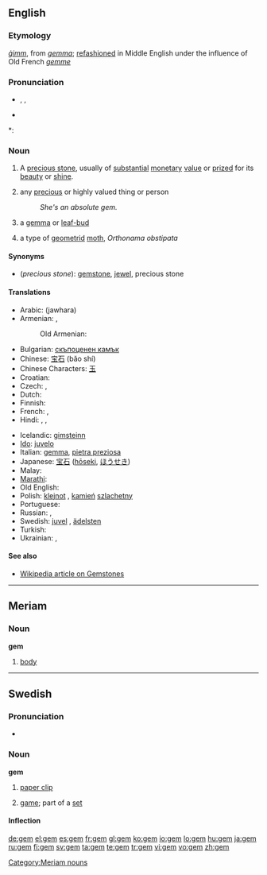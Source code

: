 ==English==

{{wikipedia|gemstone}}

===Etymology===
{{etyl|ang}} ''[[gimm|ġimm]]'', from {{etyl|la}} ''[[gemma#Latin|gemma]]''; [[refashion]]ed in Middle English under the influence of Old French ''[[gemme]]''

===Pronunciation===
* {{enPR|jĕm}}, {{IPA|/ʤɛm/}}, {{SAMPA|/dZem/}}
* {{audio|en-us-gem.ogg|Audio (US)}}

*: {{rhymes|ɛm}}

===Noun===
{{en-noun}}

# A [[precious stone]], usually of [[substantial]] [[monetary]] [[value]] or [[prize]]d for its [[beauty]] or [[shine]].
# {{figurative}} any [[precious]] or highly valued<!--do not hyphenate "highly valued"; "highly" cannot qualify "thing"--> thing or person
#: ''She's an absolute gem.''
# {{obsolete}} a [[gemma]] or [[leaf-bud]]
# a type of [[geometrid]] [[moth]], ''Orthonama obstipata''

====Synonyms====
* (''precious stone''): [[gemstone]], [[jewel]], precious stone

====Translations====
{{trans-top|precious stone}}
* Arabic: {{Arab|[[جوهرة]]}} (jawhara)
* Armenian: {{t-|hy|թանկարժեք քար|tr=t'ankaržek' k'ar|sc=Armn|xs=Armenian}}, {{t-|hy|ակ|tr=ak|sc=Armn|xs=Armenian}}
*: Old Armenian: {{t-|hy|ակն|tr=akn|sc=Armn|xs=Armenian}}
* Bulgarian: [[скъпоценен камък]] {{m}}
* Chinese: [[宝石]] (bǎo shí)
* Chinese Characters: [[玉]]
* Croatian: {{t-|hr|dragulj|m}}
* Czech: {{t-|cs|klenot|m}}, {{t+|cs|drahokam|m}}
* Dutch: {{t-|nl|edelsteen|m}}
* Finnish: {{t-|fi|jalokivi}}
* French: {{t+|fr|joyau|m}}, {{t+|fr|pierre précieuse|f}}
* Hindi: {{t-|hi|मणि|sc=Deva|xs=Hindi}},  {{t|hi|रत्न|sc=Deva|xs=Hindi}},  {{t-|hi|पत्थर|sc=Deva|xs=Hindi}}
{{trans-mid}}
* Icelandic: [[gimsteinn]] {{m}}
* [[Ido]]: [[juvelo]]
* Italian: [[gemma]], [[pietra preziosa]]
* Japanese: [[宝石]] ([[hōseki]], [[ほうせき]])
* Malay: {{t|ms|permata}}
* [[Marathi]]: {{t|mr|रत्न|sc=Deva|xs=Marathi}}
* Old English: {{t-|ang|gimm|m|alt=ġimm|xs=Old English}}
* Polish: [[klejnot]] {{m}}, [[kamień]] [[szlachetny]] {{m}}
* Portuguese: {{t+|pt|gema|f}}
* Russian: {{t|ru|драгоценный камень|m|tr=dragotsénnyj kámen'|sc=Cyrl}}, {{t|ru|самоцвет|m|tr=samotsvét|sc=Cyrl}}
* Swedish: [[juvel]] {{c}}, [[ädelsten]] {{c}}
* Turkish: {{t+|tr|mücevher}}
* Ukrainian: {{t|uk|дорогоцінний камінь|m|sc=Cyrl}},  {{t|uk|самоцвіт|m|sc=Cyrl}}
{{trans-bottom}}

{{trans-top|precious or highly valued thing or person}}
{{trans-mid}}
{{trans-bottom}}

{{trans-see|obsolete: gemma|gemma}}
{{trans-top|type of geometrid moth}}
{{trans-mid}}
{{trans-bottom}}

====See also====
* [[w:gemstone|Wikipedia article on Gemstones]]

----

==Meriam==

===Noun===
'''gem'''

# [[body]]

[[Category:Meriam nouns]]

----

==Swedish==

===Pronunciation===
* {{IPA|/geːm/|lang=sv}}

===Noun===
'''gem'''

# [[paper clip]]
# {{tennis|lang=sv}} [[game]]; part of a [[set]]

====Inflection====
{{sv-noun|gender=Neuter|gem|gemet|gem|gemen|gems|gemets|gems|gemens}}

[[de:gem]]
[[el:gem]]
[[es:gem]]
[[fr:gem]]
[[gl:gem]]
[[ko:gem]]
[[io:gem]]
[[lo:gem]]
[[hu:gem]]
[[ja:gem]]
[[ru:gem]]
[[fi:gem]]
[[sv:gem]]
[[ta:gem]]
[[te:gem]]
[[tr:gem]]
[[vi:gem]]
[[vo:gem]]
[[zh:gem]]